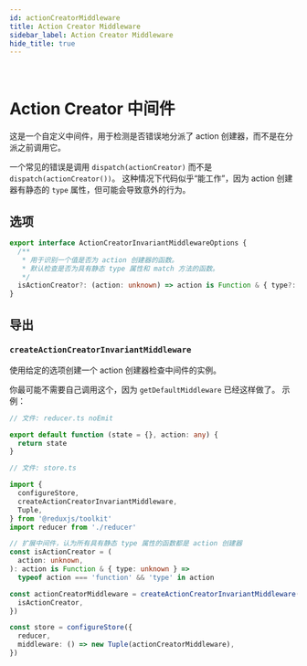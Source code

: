 ```yaml
---
id: actionCreatorMiddleware
title: Action Creator Middleware
sidebar_label: Action Creator Middleware
hide_title: true
---
```


&nbsp;

# Action Creator 中间件

这是一个自定义中间件，用于检测是否错误地分派了 action 创建器，而不是在分派之前调用它。

一个常见的错误是调用 `dispatch(actionCreator)` 而不是 `dispatch(actionCreator())`。
这种情况下代码似乎“能工作”，因为 action 创建器有静态的 `type` 属性，但可能会导致意外的行为。

## 选项

```ts no-transpile
export interface ActionCreatorInvariantMiddlewareOptions {
  /**
   * 用于识别一个值是否为 action 创建器的函数。
   * 默认检查是否为具有静态 type 属性和 match 方法的函数。
   */
  isActionCreator?: (action: unknown) => action is Function & { type?: unknown }
}
```

## 导出

### `createActionCreatorInvariantMiddleware`

使用给定的选项创建一个 action 创建器检查中间件的实例。

你最可能不需要自己调用这个，因为 `getDefaultMiddleware` 已经这样做了。
示例：

```ts
// 文件: reducer.ts noEmit

export default function (state = {}, action: any) {
  return state
}

// 文件: store.ts

import {
  configureStore,
  createActionCreatorInvariantMiddleware,
  Tuple,
} from '@reduxjs/toolkit'
import reducer from './reducer'

// 扩展中间件，认为所有具有静态 type 属性的函数都是 action 创建器
const isActionCreator = (
  action: unknown,
): action is Function & { type: unknown } =>
  typeof action === 'function' && 'type' in action

const actionCreatorMiddleware = createActionCreatorInvariantMiddleware({
  isActionCreator,
})

const store = configureStore({
  reducer,
  middleware: () => new Tuple(actionCreatorMiddleware),
})
```